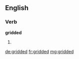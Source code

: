 ==English==

===Verb===
'''gridded'''

# {{past of|[[grid]]}}

[[de:gridded]]
[[fr:gridded]]
[[mg:gridded]]